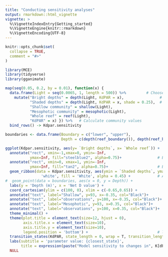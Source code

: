 ```yaml
---
title: "Conducting sensitivity analyses"
output: rmarkdown::html_vignette
vignette: >
  %\VignetteIndexEntry{Getting_started}
  %\VignetteEngine{knitr::rmarkdown}
  %\VignetteEncoding{UTF-8}
---
```


```r
knitr::opts_chunk$set(
  collapse = TRUE,
  comment = "#>"
)

library(MCE)
library(tidyverse)
library(gganimate)

```

```r

map(seq(0.05, 0.2, by = 0.01), function(x) {
  data.frame(Light = seq(0.0065, 1, length = 500)) %>%         # Choose light levels
    mutate("Bright depths" = depth(Light, KdPAR = x),                # Calculate depths
           "Shaded depths" = depth(Light, KdPAR = x, shade = 0.25),  # Calculate depths
           "Shallow community" = shallow(Light),
           "Mesophotic community" = mesophotic(Light),
           "Whole reef" = reef(Light),
           "KdPAR" = x) }) %>%   # Calculate community values
  bind_rows() -> Kdpar.sensitivity
```


```r
boundaries <- data.frame(Boundary = c("lower", "upper"),
                         Depth = c(depth(reef_boundary()), depth(reef_boundary(), shade = 0.25)))
```


```r

ggplot(Kdpar.sensitivity, aes(y= `Bright depths`, x= `Whole reef`)) + 
  annotate("rect", xmin=-1,xmax=0, ymin=-Inf,
           ymax=Inf, fill="steelblue2", alpha=0.75)+                # Box from -1 to 0
  annotate("rect", xmin=0, xmax=1, ymin=-Inf,
           ymax=Inf, fill="tan2", alpha=0.75)+                      # Box from 0 to 1
  geom_ribbon(data = Kdpar.sensitivity, aes(ymin = `Shaded depths`, ymax = `Bright depths`, x= `Whole reef`), colour = 
                'white', fill = 'White', alpha = 0.45) +            # Add model range
#  geom_point(data = boundaries, aes(x = 0, y = Depth)) +
  labs(y = 'Depth (m)', x = 'Net D value') +  
  coord_cartesian(ylim = c(100, 0), xlim = c(-0.65,0.65)) +
  annotate("text", label="Shallow", y=93, x=-0.35, col="Black")+
  annotate("text", label="observations", y=100, x=-0.35, col="Black")+
  annotate("text", label="Mesophotic", y=93, x=0.35, col="Black")+
  annotate("text", label="observations", y=100, x=0.35, col="Black")+
  theme_minimal() +                        
  theme(plot.title = element_text(size=12, hjust = 0),    
        axis.title.x = element_text(size=10),  
        axis.title.y = element_text(size=10), 
        legend.position = 'bottom') +                               # label sizes and legend position
  transition_states(KdPAR, state_length = 0, wrap = T, transition_length = 0.01) +
  labs(subtitle = 'parameter value: {closest_state}',
       title = expression(paste("Model sensitivity to changes in", K[dPAR]))) +
  NULL
```
